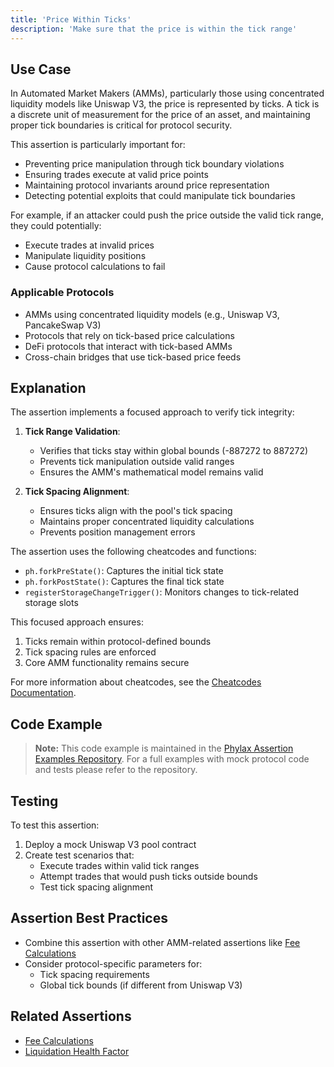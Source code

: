 ```yaml
---
title: 'Price Within Ticks'
description: 'Make sure that the price is within the tick range'
---
```



## Use Case
In Automated Market Makers (AMMs), particularly those using concentrated liquidity models like Uniswap V3, the price is represented by ticks. A tick is a discrete unit of measurement for the price of an asset, and maintaining proper tick boundaries is critical for protocol security.

This assertion is particularly important for:
- Preventing price manipulation through tick boundary violations
- Ensuring trades execute at valid price points
- Maintaining protocol invariants around price representation
- Detecting potential exploits that could manipulate tick boundaries

For example, if an attacker could push the price outside the valid tick range, they could potentially:
- Execute trades at invalid prices
- Manipulate liquidity positions
- Cause protocol calculations to fail

### Applicable Protocols
- AMMs using concentrated liquidity models (e.g., Uniswap V3, PancakeSwap V3)
- Protocols that rely on tick-based price calculations
- DeFi protocols that interact with tick-based AMMs
- Cross-chain bridges that use tick-based price feeds

## Explanation
The assertion implements a focused approach to verify tick integrity:

1. **Tick Range Validation**:
   - Verifies that ticks stay within global bounds (-887272 to 887272)
   - Prevents tick manipulation outside valid ranges
   - Ensures the AMM's mathematical model remains valid

2. **Tick Spacing Alignment**:
   - Ensures ticks align with the pool's tick spacing
   - Maintains proper concentrated liquidity calculations
   - Prevents position management errors

The assertion uses the following cheatcodes and functions:
- `ph.forkPreState()`: Captures the initial tick state
- `ph.forkPostState()`: Captures the final tick state
- `registerStorageChangeTrigger()`: Monitors changes to tick-related storage slots

This focused approach ensures:
1. Ticks remain within protocol-defined bounds
2. Tick spacing rules are enforced
3. Core AMM functionality remains secure

For more information about cheatcodes, see the [Cheatcodes Documentation](/credible/cheatcodes).

## Code Example

<ass15PriceWithinTicks />

> **Note:** This code example is maintained in the [Phylax Assertion Examples Repository](https://github.com/phylaxsystems/assertion-examples/blob/main/assertions/assertions_book/). For a full examples with mock protocol code and tests please refer to the repository.

## Testing
To test this assertion:

1. Deploy a mock Uniswap V3 pool contract
2. Create test scenarios that:
   - Execute trades within valid tick ranges
   - Attempt trades that would push ticks outside bounds
   - Test tick spacing alignment

## Assertion Best Practices
- Combine this assertion with other AMM-related assertions like [Fee Calculations](/assertions-book/assertions/ass14-fee-calculations)
- Consider protocol-specific parameters for:
  - Tick spacing requirements
  - Global tick bounds (if different from Uniswap V3)

## Related Assertions
- [Fee Calculations](/assertions-book/assertions/ass14-fee-calculations)
- [Liquidation Health Factor](/assertions-book/assertions/ass16-liquidation-health-factor)